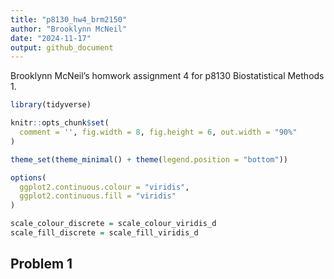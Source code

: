 ```yaml
---
title: "p8130_hw4_brm2150"
author: "Brooklynn McNeil"
date: "2024-11-17"
output: github_document
---
```


Brooklynn McNeil's homwork assignment 4 for p8130 Biostatistical Methods 1.

```r
library(tidyverse)

knitr::opts_chunk$set(
  comment = '', fig.width = 8, fig.height = 6, out.width = "90%"
)

theme_set(theme_minimal() + theme(legend.position = "bottom"))

options(
  ggplot2.continuous.colour = "viridis",
  ggplot2.continuous.fill = "viridis"
)

scale_colour_discrete = scale_colour_viridis_d
scale_fill_discrete = scale_fill_viridis_d
```

## Problem 1


